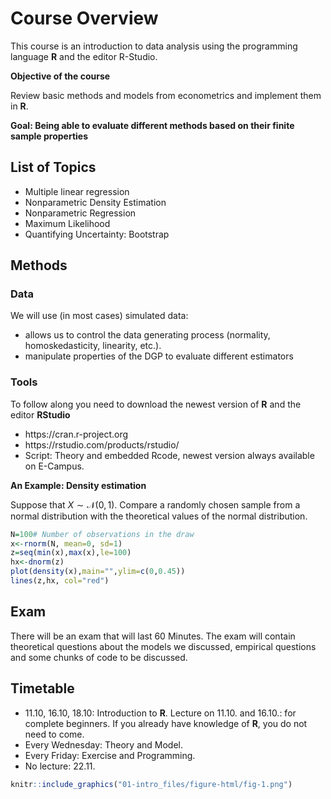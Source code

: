 # Course Overview {#intro}


This course is an introduction to data analysis using the programming language **R** and the editor R-Studio.

**Objective of the course** 

Review basic methods and models from econometrics and implement them in **R**. 

**Goal: Being able to evaluate different methods based on their finite sample properties**

## List of Topics{#list}

- Multiple linear regression
- Nonparametric Density Estimation 
- Nonparametric Regression
- Maximum Likelihood
- Quantifying Uncertainty: Bootstrap 

## Methods{#method}

### Data{#data} 

We will use (in most cases) simulated data:  

- allows us to control the data generating process (normality, homoskedasticity, linearity, etc.). 
- manipulate properties of the DGP to evaluate different estimators 

### Tools{#tools}

To follow along you need to download the newest version of **R** and the editor **RStudio**

- https://cran.r-project.org
- https://rstudio.com/products/rstudio/
- Script: Theory and embedded Rcode, newest version always available on E-Campus.

**An Example: Density estimation**

Suppose that $X \sim \mathcal{N}(0,1)$. Compare a randomly chosen sample from a normal distribution with the theoretical values of the normal distribution. 

```r
N=100# Number of observations in the draw
x<-rnorm(N, mean=0, sd=1)
z=seq(min(x),max(x),le=100)
hx<-dnorm(z)
plot(density(x),main="",ylim=c(0,0.45)) 
lines(z,hx, col="red")

```



## Exam 

There will be an exam that will last 60 Minutes. The exam will contain theoretical questions about the models we discussed, empirical questions and some chunks of code to be discussed. 

## Timetable

- 11.10, 16.10, 18.10: Introduction to **R**. Lecture on 11.10. and 16.10.: for complete beginners. If you already have knowledge of **R**, you do not need to come. 
- Every Wednesday: Theory and Model. 
- Every Friday: Exercise and Programming.
- No lecture: 22.11.


```r
knitr::include_graphics("01-intro_files/figure-html/fig-1.png")
```

